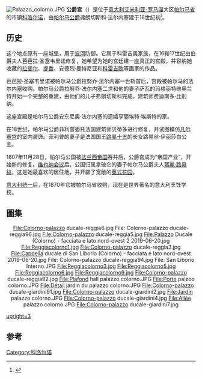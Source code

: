[[Image:Palazzo_colorno.JPG|thumb]]
'''公爵宫'''（{{lang-it|Reggia di Colorno}}）是位于[[意大利|意大利]][[艾米利亚-罗马涅|艾米利亚-罗马涅]]大区[[帕尔马省|帕尔马省]]的市镇[[科洛尔诺|科洛尔诺]]，由[[帕尔马公爵|帕尔马公爵]]弗朗切斯科·法尔内塞建于18世纪初<ref name="FacarosPauls2007">{{cite book|author1=Dana Facaros|author2=Michael Pauls|title=Bologna and Emilia Romagna|url=http://books.google.com/books?id=8idketyUtbMC&pg=PA141|accessdate=2013-08-04|date=2007-01-01|publisher=New Holland Publishers|isbn=978-1-86011-350-5|pages=141–|archive-date=2014-12-02|archive-url=https://web.archive.org/web/20141202150700/http://books.google.com/books?id=8idketyUtbMC&pg=PA141|dead-url=no}}</ref>。

==历史==
这个地点原有一座城堡，用于[[波河|波河]]防御。它属于科雷吉奥家族，在16和17世纪由伯爵夫人芭芭拉·圣塞韦里诺修复，她希望为她的宫廷建一座真正的宫殿，并容纳她收藏的[[拉斐尔|拉斐尔]]、[[提香|提香]]、安德烈·曼特尼亚和[[科雷吉欧|科雷吉欧]]等画家的作品。

芭芭拉·圣塞韦里诺被帕尔马公爵拉努乔·法尔内塞一世斩首后，宫殿被帕尔马的法尔内塞收购。帕尔马公爵拉努乔·法尔内塞二世和他的妻子萨瓦的玛格丽特维奥兰特开始一个完整的重建，由他们的儿子弗朗切斯科完成，建筑师费迪南多·比别纳。 

这座宫殿是帕尔马公爵安东尼奥·法尔内塞的遗孀亨丽埃特·埃斯特的家。

在18世纪，帕尔马公爵菲利普委托法国建筑师贝蒂多进行修复，并试图模仿[[凡尔赛宫|凡尔赛宫]]的室内装饰。菲利普的妻子是法国国王[[路易十五|路易十五]]的长女路易丝·伊丽莎白公主。

1807年11月28日，帕尔马公国被[[法兰西帝国|法兰西帝国]]吞并后，公爵宫成为“帝国产业”，开始新的修复。[[维也纳会议|维也纳会议]]后，公国归属拿破仑的妻子帕尔马公爵夫人[[瑪麗·路易絲_(帕爾馬女公爵)|瑪麗·路易絲]]，这是她最喜欢的居住地，并开辟了宽敞的[[英式花园|英式花园]]。

[[意大利统一|意大利统一]]后，在1870年它被帕尔马省收购，现在是世界著名的意大利烹饪学校。

== 圖集 ==
<div style="text-align: center;">
<gallery widths="120" heights="120px" perrow="6" style="border: 5px solid #a86; box-shadow: 0.1em 0.1em 0.5em rgba(0,0,0,0.75); -moz-box-shadow: 0.1em 0.1em 0.5em rgba(0,0,0,0.75); -webkit-box-shadow: 0.1em 0.1em 0.5em rgba(0,0,0,0.75); border-radius: 0.5em; -moz-border-radius: 0.5em; -webkit-border-radius: 0.5em;"> 
File:Colorno-palazzo ducale-reggia6.jpg
File: Colorno-palazzo ducale-reggia96.jpg
File:Colorno-palazzo ducale-reggia5.jpg
File:Palazzo Ducale (Colorno) - facciata e lato nord-ovest 2 2019-06-20.jpg
File:Reggiacolorno1.jpg
File:Colorno-palazzo ducale-reggia3.jpg
File:Cappella ducale di San Liborio (Colorno) - facciata e lato nord-ovest 2019-06-20.jpg
File: Colorno-palazzo ducale-reggia94.jpg
File: San Liborio Interno.JPG
File:Reggiacolorno3.jpg
File:Reggiacolorno5.jpg
File:Reggiacolorno6.jpg
File:Reggiacolorno9.jpg
File:Colorno-palazzo ducale-reggia92.jpg
File:Plafond hall palazzo colorno.JPG
File:Porte palzoo colorno.JPG
File:Détail jardin du palazzo colorno.JPG
File:Colorno-palazzo ducale-giardini91.jpg
File:Colorno-palazzo ducale-giardini2.jpg
File:Jardin palazzo colorno.JPG
File:Colorno-palazzo ducale-giardini4.jpg
File:Allée palazzo colorno.JPG
File:Colorno-palazzo ducale-giardini7.jpg
</gallery>
</div>
[[File:Panoramica_del_parco.jpg|upright=3]]

==参考==
{{Reflist}}
{{Landmarks of Emilia-Romagna}}
{{coord|44|55|48|N|10|22|37|E|source:kolossus-itwiki|display=title}}
[[Category:科洛尔诺|Category:科洛尔诺]]